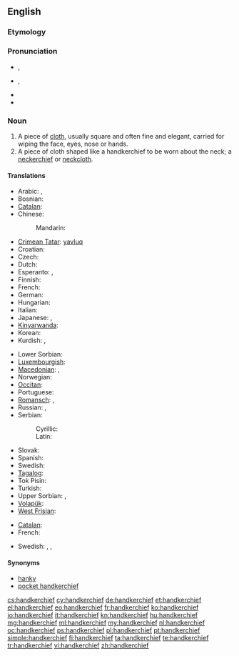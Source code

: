 ==English==

===Etymology===
{{compound|hand|kerchief}}

===Pronunciation===
* {{a|RP}} {{IPA|/ˈhæŋkətʃɪf/}}, {{X-SAMPA|/"h{Nk@tSIf/}}
* {{a|GenAm}} {{IPA|/ˈhæŋkɚtʃɪf/}}, {{X-SAMPA|/"h{Nk@`tSIf/}}
* {{audio|En-us-handkerchief.ogg|Audio (US)}}
* {{audio|En-uk-handkerchief.ogg|Audio (UK)}}

===Noun===
{{wikipedia}}
{{en-noun|handkerchiefs}}

# A piece of [[cloth]], usually square and often fine and elegant, carried for wiping the face, eyes, nose or hands.
# A piece of cloth shaped like a handkerchief to be worn about the neck; a [[neckerchief]] or [[neckcloth]].

====Translations====
{{trans-top|cloth for wiping the face, eyes, nose or hands}}
* Arabic: {{t|ar|منديل|m|tr=mindīl|sc=Arab}}, {{t|ar|محرمة|f|tr=maḥrama|sc=Arab}}
* Bosnian: {{t-|bs|maramica|f}}
* [[Catalan]]: {{t+|ca|mocador|m}}
* Chinese: {{t-|cmn|手帕|tr=[[shǒu pà]]|sc=Hani}}
*: Mandarin: {{t|zh|手帕|tr=shǒupà|sc=Hani}}
* [[Crimean Tatar]]: [[yavluq]]
* Croatian: {{t-|hr|maramica|f|alt=màramica}}
* Czech: {{t+|cs|kapesník|m}}
* Dutch: {{t+|nl|zakdoek|m}}
* Esperanto: {{t|eo|naztuko|xs=Esperanto}},  {{t-|eo|poŝtuko|xs=Esperanto}}
* Finnish: {{t+|fi|nenäliina}}
* French: {{t+|fr|mouchoir|m}}
* German: {{t+|de|Taschentuch|m}}
* Hungarian: {{t+|hu|zsebkendő}}
* Italian: {{t+|it|fazzoletto|m}}
* Japanese: {{t-|ja|ハンカチ|tr=[[hankachi]]}}, {{t|ja|ハンカチーフ|tr=[[hankachīfu]]}}
* [[Kinyarwanda]]: {{t|rw|umushwara|xs=Kinyarwanda}}
* Korean: {{t|ko|손수건|tr=sonsugeon|sc=Kore}}
* Kurdish: {{t|ku|ده‌سه‌سڕ|sc=ku-Arab}}, {{t|ku|ده‌سته‌سڕ|sc=ku-Arab}}
{{trans-mid}}
* Lower Sorbian: {{t|dsb|šantk|m}}
* [[Luxembourgish]]: {{t|li|Nuesnappech|xs=Limburgish}}
* [[Macedonian]]: {{t|mk|шамивче|n|tr=šámivče}},  {{t|mk|марамче|n|tr=máramče}}
* Norwegian: {{t|no|snørrfille}}
* [[Occitan]]: {{t+|oc|mocador|m|xs=Occitan}}
* Portuguese: {{t+|pt|lenço|m}}
* [[Romansch]]: {{t-|rm|faziel|m|xs=Romansch}}, {{t-|rm|fazielet|m|xs=Romansch}}
* Russian: {{t|ru|носовой платок|m}}, {{t|ru|носовой платок|m|tr=nosovój platók|sc=Cyrl}}
* Serbian:
*: Cyrillic: {{t-|sr|марамица|f|sc=Cyrl}}
*: Latin: {{t-|sr|maramica|f|sc=Latn}}
* Slovak: {{t|sk|vreckovka|f}}
* Spanish: {{t+|es|pañuelo|m}}
* Swedish: {{t|sv|näsduk}}
* [[Tagalog]]: {{t|tl|panyo|xs=Tagalog}}
* Tok Pisin: {{t|tpi|hankisip}}
* Turkish: {{t+|tr|mendil}}
* Upper Sorbian: {{t|hsb|nósnik|m}}, {{t|hsb|šnuptichl|m}}
* [[Volapük]]: {{t|vo|pokasärvätül}}
* [[West Frisian]]: {{t|fy|bûsdoek|xs=West Frisian}}
{{trans-bottom}}

{{trans-top|cloth to be worn about the neck}}
* [[Catalan]]: {{t+|ca|mocador|m}}
* French: {{t+|fr|foulard|m}}
{{trans-mid}}
* Swedish: {{t|sv|snusnäsduk|c}}, {{t+|sv|sjal|c}}, {{t+|sv|halsduk|c}}
{{trans-bottom}}

====Synonyms====
* [[hanky]]
* [[pocket handkerchief]]

[[cs:handkerchief]]
[[cy:handkerchief]]
[[de:handkerchief]]
[[et:handkerchief]]
[[el:handkerchief]]
[[eo:handkerchief]]
[[fr:handkerchief]]
[[ko:handkerchief]]
[[io:handkerchief]]
[[it:handkerchief]]
[[kn:handkerchief]]
[[hu:handkerchief]]
[[mg:handkerchief]]
[[ml:handkerchief]]
[[my:handkerchief]]
[[nl:handkerchief]]
[[oc:handkerchief]]
[[ps:handkerchief]]
[[pl:handkerchief]]
[[pt:handkerchief]]
[[simple:handkerchief]]
[[fi:handkerchief]]
[[ta:handkerchief]]
[[te:handkerchief]]
[[tr:handkerchief]]
[[vi:handkerchief]]
[[zh:handkerchief]]